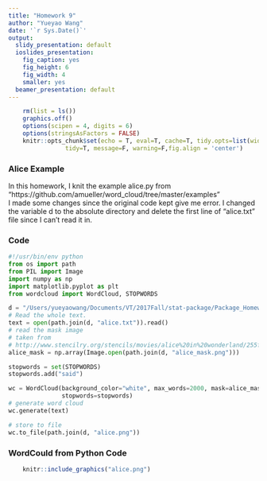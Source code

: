 ```yaml
---
title: "Homework 9"
author: "Yueyao Wang"
date: '`r Sys.Date()`'
output:
  slidy_presentation: default
  ioslides_presentation:
    fig_caption: yes
    fig_height: 6
    fig_width: 4
    smaller: yes
  beamer_presentation: default
---
```


```r

    rm(list = ls())   
    graphics.off()
    options(scipen = 4, digits = 6)
    options(stringsAsFactors = FALSE)
    knitr::opts_chunk$set(echo = T, eval=T, cache=T, tidy.opts=list(width.cutoff=53),
                tidy=T, message=F, warning=F,fig.align = 'center')


```

### Alice Example
In this homework, I knit the example alice.py from "https://github.com/amueller/word_cloud/tree/master/examples"  
I made some changes since the original code kept give me error. I changed the variable d to the absolute directory and delete the first line of "alice.txt" file since I can't read it in.  

### Code
```python
#!/usr/bin/env python
from os import path
from PIL import Image
import numpy as np
import matplotlib.pyplot as plt
from wordcloud import WordCloud, STOPWORDS

d = "/Users/yueyaowang/Documents/VT/2017Fall/stat-package/Package_Homework/Package_Homework/Homework9"
# Read the whole text.
text = open(path.join(d, "alice.txt")).read()
# read the mask image
# taken from
# http://www.stencilry.org/stencils/movies/alice%20in%20wonderland/255fk.jpg
alice_mask = np.array(Image.open(path.join(d, "alice_mask.png")))

stopwords = set(STOPWORDS)
stopwords.add("said")

wc = WordCloud(background_color="white", max_words=2000, mask=alice_mask,
               stopwords=stopwords)
# generate word cloud
wc.generate(text)

# store to file
wc.to_file(path.join(d, "alice.png"))

```

### WordCould from Python Code
```r
    knitr::include_graphics("alice.png")
```








